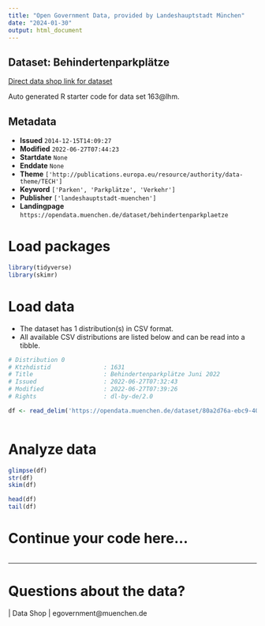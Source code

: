 ```yaml
---
title: "Open Government Data, provided by Landeshauptstadt München"
date: "2024-01-30"
output: html_document
---
```


## Dataset: Behindertenparkplätze

[Direct data shop link for dataset](https://opendata.muenchen.de/dataset/behindertenparkplaetze)

Auto generated R starter code for data set 163@lhm.

## Metadata

- **Issued** `2014-12-15T14:09:27`
- **Modified** `2022-06-27T07:44:23`
- **Startdate** `None`
- **Enddate** `None`
- **Theme** `['http://publications.europa.eu/resource/authority/data-theme/TECH']`
- **Keyword** `['Parken', 'Parkplätze', 'Verkehr']`
- **Publisher** `['landeshauptstadt-muenchen']`
- **Landingpage** `https://opendata.muenchen.de/dataset/behindertenparkplaetze`


# Load packages

```r

library(tidyverse)
library(skimr)

```

# Load data

-   The dataset has 1 distribution(s) in CSV format.
-   All available CSV distributions are listed below and can be read into a tibble.

```r

# Distribution 0
# Ktzhdistid               : 1631
# Title                    : Behindertenparkplätze Juni 2022
# Issued                   : 2022-06-27T07:32:43
# Modified                 : 2022-06-27T07:39:26
# Rights                   : dl-by-de/2.0

df <- read_delim('https://opendata.muenchen.de/dataset/80a2d76a-ebc9-40b5-b54c-b5c8af9df65f/resource/c1166a5a-5764-47e1-92bb-2d63dab785eb/download/220624_behindertenparkplaetze_muenchen.csv')



```

# Analyze data

```r

glimpse(df)
str(df)
skim(df)

head(df)
tail(df)

```

# Continue your code here...

```r

```

------------------------------------------------------------------------

# Questions about the data?

 | Data Shop | egovernment@muenchen.de
